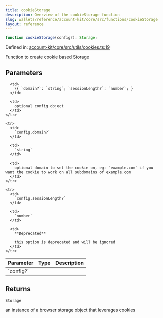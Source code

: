 ```yaml
---
title: cookieStorage
description: Overview of the cookieStorage function
slug: wallets/reference/account-kit/core/src/functions/cookieStorage
layout: reference
---
```


```ts
function cookieStorage(config?): Storage;
```

Defined in: [account-kit/core/src/utils/cookies.ts:19](https://github.com/alchemyplatform/aa-sdk/blob/5b9429f0f16dcd4ff822527b8de589e19e88faa7/account-kit/core/src/utils/cookies.ts#L19)

Function to create cookie based Storage

## Parameters

<table>
  <thead>
    <tr>
      <th align="left">Parameter</th>
      <th align="left">Type</th>
      <th align="left">Description</th>
    </tr>
  </thead>

  <tbody>
    <tr>
      <td>
        `config?`
      </td>

      <td>
        \{ `domain?`: `string`; `sessionLength?`: `number`; }
      </td>

      <td>
        optional config object
      </td>
    </tr>

    <tr>
      <td>
        `config.domain?`
      </td>

      <td>
        `string`
      </td>

      <td>
        optional domain to set the cookie on, eg: `example.com` if you want the cookie to work on all subdomains of example.com
      </td>
    </tr>

    <tr>
      <td>
        `config.sessionLength?`
      </td>

      <td>
        `number`
      </td>

      <td>
        **Deprecated**

        this option is deprecated and will be ignored
      </td>
    </tr>

  </tbody>
</table>

## Returns

`Storage`

an instance of a browser storage object that leverages cookies
